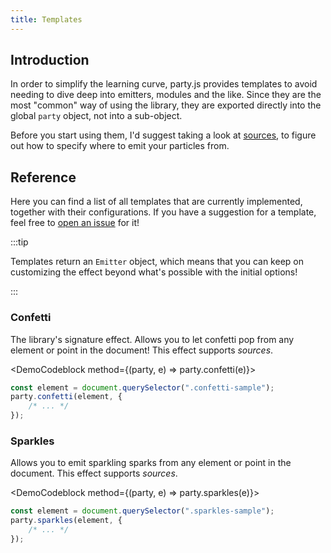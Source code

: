 ```yaml
---
title: Templates
---
```



## Introduction

In order to simplify the learning curve, party.js provides templates to avoid needing to dive deep into emitters, modules and the like. Since they are the most "common" way of using the library, they are exported directly into the global `party` object, not into a sub-object.

Before you start using them, I'd suggest taking a look at [sources](./sources), to figure out how to specify where to emit your particles from.

## Reference

Here you can find a list of all templates that are currently implemented, together with their configurations. If you have a suggestion for a template, feel free to [open an issue](https://github.com/yiliansource/party-js/issues/new) for it!

:::tip

Templates return an `Emitter` object, which means that you can keep on customizing the effect beyond what's possible with the initial options!

:::

### Confetti

The library's signature effect. Allows you to let confetti pop from any element or point in the document! This effect supports _sources_.

<DemoCodeblock method={(party, e) => party.confetti(e)}>

```js
const element = document.querySelector(".confetti-sample");
party.confetti(element, {
    /* ... */
});
```

</DemoCodeblock>

<Accordion icon="/img/settings.svg" title="Configuration" expanded={true}>
    <FieldList>
        <FieldItem
            name="count"
            type="Variation<number>"
            defaultValue="range(20, 40)"
            description="The amount of confetti particles that should be emitted."
        />
        <FieldItem
            name="spread"
            type="Variation<number>"
            defaultValue="40"
            description="The amount of spread that is applied to the emission angle. Note that the default angle points upwards."
        />
        <FieldItem
            name="speed"
            type="Variation<number>"
            defaultValue="range(300, 600)"
            description="The initial speed that the confetti particles are emitted with."
        />
        <FieldItem
            name="size"
            type="Variation<number>"
            defaultValue="skew(1, 0.2)"
            description="The initial size that the confetti particles are emitted with."
        />
        <FieldItem
            name="rotation"
            type="Variation<Vector>"
            defaultValue="() => random.randomUnitVector().scale(180)"
            description="The initial rotation that the confetti particles are emitted with."
        />
        <FieldItem
            name="color"
            type="Variation<Color>"
            defaultValue="() => Color.fromHsl(random.randomRange(0, 360), 100, 70)"
            description="The initial color that particles are emitted with."
        />
        <FieldItem
            name="modules"
            type="ModuleFunction[]"
            description="The module functions to pass to the emitter. By default, this contains module functions to animate scale and rotation."
        />
        <FieldItem
            name="shapes"
            type="Variation<string | HTMLElement>"
            defaultValue='["square", "circle"]'
            description="The confetti shapes that should be emitted."
        />
    </FieldList>
</Accordion>

### Sparkles

Allows you to emit sparkling sparks from any element or point in the document. This effect supports _sources_.

<DemoCodeblock method={(party, e) => party.sparkles(e)}>

```js
const element = document.querySelector(".sparkles-sample");
party.sparkles(element, {
    /* ... */
});
```

</DemoCodeblock>

<Accordion icon="/img/settings.svg" title="Configuration" expanded={true}>
    <FieldList>
        <FieldItem
            name="count"
            type="Variation<number>"
            defaultValue="range(10, 20)"
            description="The amount of sparkles that should be emitted."
        />
        <FieldItem
            name="speed"
            type="Variation<number>"
            defaultValue="range(100, 200)"
            description="The speed at which the sparkles should be emitted at (in every direction)."
        />
        <FieldItem
            name="size"
            type="Variation<number>"
            defaultValue="range(0.5, 1.5)"
            description="The initial size that emitted sparkles should have."
        />
        <FieldItem
            name="rotation"
            type="Variation<Vector>"
            defaultValue="() => new Vector(0, 0, random.randomRange(0, 360))"
            description="The initial rotation that sparkles should be emitted with. Note that the default only affects the z-axis."
        />
        <FieldItem
            name="color"
            type="Variation<Color>"
            defaultValue="Color.fromHsl(50, 100, random.randomRange(55, 85))"
            description="The initial color that sparkles should be emitted with. By default a gold-ish color."
        />
        <FieldItem
            name="modules"
            type="ModuleFunction[]"
            description="The module functions to pass to the emitter. By default, this contains module functions to animate scale, rotation and opacity."
        />
    </FieldList>
</Accordion>
